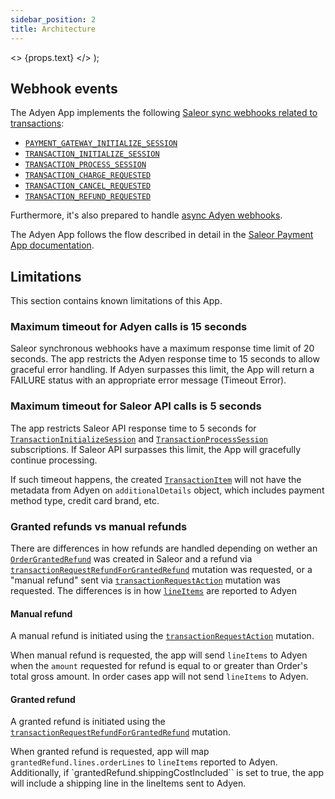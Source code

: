 ```yaml
---
sidebar_position: 2
title: Architecture
---
```


  <>
    <span className={props.class}>{props.text}</span>
  </>
);

## Webhook events

The Adyen App implements the following [Saleor sync webhooks related to transactions](developer/extending/webhooks/synchronous-events/transaction.mdx):

- [`PAYMENT_GATEWAY_INITIALIZE_SESSION`](api-reference/webhooks/enums/webhook-event-type-sync-enum.mdx#webhookeventtypesyncenumpayment_gateway_initialize_session)
- [`TRANSACTION_INITIALIZE_SESSION`](api-reference/webhooks/enums/webhook-event-type-sync-enum.mdx#webhookeventtypesyncenumtransaction_initialize_session)
- [`TRANSACTION_PROCESS_SESSION`](api-reference/webhooks/enums/webhook-event-type-sync-enum.mdx#webhookeventtypesyncenumtransaction_process_session)
- [`TRANSACTION_CHARGE_REQUESTED`](api-reference/webhooks/enums/webhook-event-type-sync-enum.mdx#webhookeventtypesyncenumtransaction_charge_requested)
- [`TRANSACTION_CANCEL_REQUESTED`](api-reference/webhooks/enums/webhook-event-type-sync-enum.mdx#webhookeventtypesyncenumtransaction_cancelation_requested)
- [`TRANSACTION_REFUND_REQUESTED`](api-reference/webhooks/enums/webhook-event-type-sync-enum.mdx#webhookeventtypesyncenumtransaction_refund_requested)

Furthermore, it's also prepared to handle [async Adyen webhooks](https://docs.adyen.com/development-resources/webhooks).

The Adyen App follows the flow described in detail in the [Saleor Payment App documentation](developer/payments/overview.mdx#payment-app).

## Limitations

This section contains known limitations of this App.

### Maximum timeout for Adyen calls is 15 seconds

Saleor synchronous webhooks have a maximum response time limit of 20 seconds. The app restricts the Adyen response time to 15 seconds to allow graceful error handling.
If Adyen surpasses this limit, the App will return a FAILURE status with an appropriate error message (Timeout Error).

### Maximum timeout for Saleor API calls is 5 seconds

The app restricts Saleor API response time to 5 seconds for [`TransactionInitializeSession`](developer/extending/webhooks/synchronous-events/transaction.mdx#initialize-transaction-session) and [`TransactionProcessSession`](developer/extending/webhooks/synchronous-events/transaction.mdx#process-transaction-session) subscriptions. If Saleor API surpasses this limit, the App will gracefully continue processing.

If such timeout happens, the created [`TransactionItem`](api-reference/payments/objects/transaction-item.mdx) will not have the metadata from Adyen on `additionalDetails` object, which includes payment method type, credit card brand, etc.

### Granted refunds vs manual refunds

There are differences in how refunds are handled depending on wether an [`OrderGrantedRefund`](/api-reference/orders/objects/order-granted-refund) was created in Saleor and a refund via [`transactionRequestRefundForGrantedRefund`](api-reference/payments/mutations/transaction-request-refund-for-granted-refund) mutation was requested, or a "manual refund" sent via [`transactionRequestAction`](/api-reference/payments/mutations/transaction-request-action) mutation was requested. The differences is in how [`lineItems`](https://docs.adyen.com/api-explorer/Checkout/71/post/payments/_paymentPspReference_/refunds#request-lineItems) are reported to Adyen

#### Manual refund

A manual refund is initiated using the [`transactionRequestAction`](/api-reference/payments/mutations/transaction-request-action) mutation.

When manual refund is requested, the app will send `lineItems` to Adyen when the `amount` requested for refund is equal to or greater than Order's total gross amount.
In order cases app will not send `lineItems` to Adyen.

#### Granted refund


 <Badge
   text="Added in Saleor 3.15"
   class="badge badge--secondary margin-bottom--sm"
 />

A granted refund is initiated using the [`transactionRequestRefundForGrantedRefund`](/api-reference/payments/mutations/transaction-request-refund-for-granted-refund) mutation.

When granted refund is requested, app will map `grantedRefund.lines.orderLines` to `lineItems` reported to Adyen. Additionally, if `grantedRefund.shippingCostIncluded`` is set to true, the app will include a shipping line in the lineItems sent to Adyen.
